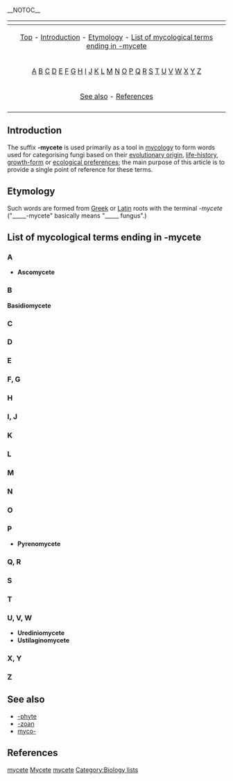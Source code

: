 __NOTOC__

{{Table_Biology_Prefixes_And_Suffixes}}

{| border="0" align="center" class="toccolours"
|-
! {{MediaWiki:Toc}}
|-
| align="center" | [[#top|Top]] - [[#Introduction|Introduction]] - [[#Etymology|Etymology]] - [[#List of mycological terms ending in -mycete|List of mycological terms ending in -mycete]]
|-
| align="center" | [[#A|A]] [[#B|B]] [[#C|C]] [[#D|D]] [[#E|E]] [[#F, G|F]] [[#F, G|G]] [[#H|H]] [[#I, J|I]] [[#I, J|J]] [[#K|K]] [[#L|L]] [[#M|M]] [[#N|N]] [[#O|O]] [[#P|P]] [[#Q, R|Q]] [[#Q, R|R]] [[#S|S]] [[#T|T]] [[#U, V, W|U]] [[#U, V, W|V]] [[#U, V, W|W]] [[#X, Y|X]] [[#X, Y|Y]] [[#Z|Z]] 
|- 
| align="center" | [[#See also|See also]] - [[#References|References]]
|-
|}

==Introduction==
The suffix '''-mycete''' is used primarily as a tool in [[mycology]] to form words used for categorising fungi based on their [[evolutionary origin]], [[life-history]], [[growth-form]] or [[ecological preferences]]; the main purpose of this article is to provide a single point of reference for these terms.

==Etymology==
Such words are formed from [[Greek language|Greek]] or [[Latin]] roots with the terminal ''-mycete'' ("_____-mycete" basically means "_____ fungus".) 

==List of mycological terms ending in -mycete==
{{list-dev}}

===A===

* '''Ascomycete'''

===B===

'''Basidiomycete'''

===C===
===D===
===E===
===F, G===
===H===
===I, J=== 
===K===
===L===
===M===
===N===
===O===
===P===

* '''Pyrenomycete'''

===Q, R===
===S===
===T===
===U, V, W===

* '''Urediniomycete'''
* '''Ustilaginomycete'''

===X, Y===
===Z===

== See also ==
* [[-phyte]]
* [[-zoan]]
* [[myco-]]

==References==

[[Category:Biology prefixes and suffixes|mycete]]
[[Category:Botany|Mycete]]
[[Category:Suffixes|mycete]]
[[Category:Biology lists]]